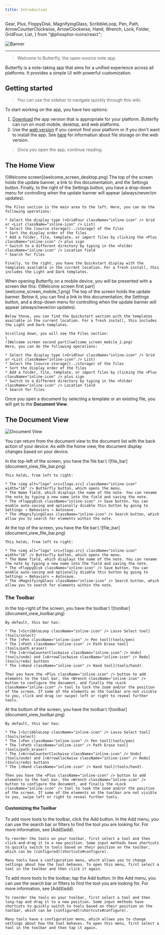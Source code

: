 ```yaml
---
title: Introduction
---
```


  Gear,
  Plus,
  FloppyDisk,
  MagnifyingGlass,
  ScribbleLoop,
  Pen,
  Path,
  ArrowCounterClockwise,
  ArrowClockwise,
  Hand,
  Wrench,
  Lock,
  Folder,
  GridFour,
  List,
} from "@phosphor-icons/react";

![Banner](/img/banner.png)

---

> Welcome to Butterfly, the open-source note app.

Butterfly is a note-taking app that aims for a unified experience across all platforms. It provides a simple UI with powerful customization.

## Getting started

> You can use the sidebar to navigate quickly through this wiki.

To start working on the app, you have two options:

1. [Download](/downloads) the app version that is appropriate for your platform. Butterfly can run on most mobile, desktop, and web platforms.
2. Use the [web version](https://web.butterfly.linwood.dev) if you cannot find your platform or if you don't want to install the app. See [here](storage#web) for information about file storage on the web version.

> Once you open the app, continue reading.

## The Home View

<Tabs syncKey="platform">
  <TabItem label="שולחן עבודה">
    ![Welcome screen](welcome_screen_desktop.png)
    The top of the screen holds the update banner, a link to this documentation, and the <Gear className="inline-icon" /> Settings button. Finally, to the right of the <Gear className="inline-icon" /> Settings button, you have a drop-down menu for controlling when the update banner will appear (always/never/on updates).

    The Files section is the main area to the left. Here, you can do the following operations:

    * Select the display type (<GridFour className="inline-icon" /> Grid or <List className="inline-icon" /> List)
    * Select the [source storage](../storage) of the files
    * Sort the display order of the files
    * Add a folder, file, template, or import files by clicking the <Plus className="inline-icon" /> plus sign
    * Switch to a different directory by typing in the <Folder className="inline-icon" /> Location field
    * Search for files

    Finally, to the right, you have the Quickstart display with the templates available in the current location. For a fresh install, this includes the Light and Dark templates.
  </TabItem>

  <TabItem label="נייד">
    When opening Butterfly on a mobile device, you will be presented with a screen like this:
    ![Welcome screen first part](welcome_screen_mobile_1.png)
    The top of the screen holds the update banner. Below it, you can find a link to this documentation, the <Gear className="inline-icon" /> Settings button, and a drop-down menu for controlling when the update banner will appear (always/never/on updates).

    Below those, you can find the Quickstart section with the templates available in the current location. For a fresh install, this includes the Light and Dark templates.

    Scrolling down, you will see the Files section:
    \
    ![Welcome screen second part](welcome_screen_mobile_2.png)
    Here, you can do the following operations:

    * Select the display type (<GridFour className="inline-icon" /> Grid or <List className="inline-icon" /> List)
    * Select the [source storage](../storage) of the files
    * Sort the display order of the files
    * Add a folder, file, template, or import files by clicking the <Plus className="inline-icon" /> plus sign
    * Switch to a different directory by typing in the <Folder className="inline-icon" /> Location field
    * Search for files
  </TabItem>
</Tabs>

Once you open a document by selecting a template or an existing file, you will get to the **Document View**.

## The Document View

![Document View](@assets/img/main.png)

You can return from the document view to the document list with the back action of your device. As with the home view, the document display changes based on your device.

<Tabs syncKey="platform">
  <TabItem label="שולחן עבודה">
    In the top-left of the screen, you have the file bar:\
    ![file_bar](document_view_file_bar.png)

    This holds, from left to right:

    * The <img alt="logo" src={logo.src} className="inline-icon" width="16" /> Butterfly button, which opens the menu.
    * The Name field, which displays the name of the note. You can rename the note by typing a new name into the field and saving the note.
    * The <FloppyDisk className="inline-icon" /> Save button. You can enable auto-saving and optionally disable this button by going to Settings → Behaviors → Autosave.
    * The <MagnifyingGlass className="inline-icon" /> Search button, which allow you to search for elements within the note.
  </TabItem>

  <TabItem label="נייד">
    At the top of the screen, you have the file bar:\
    ![file_bar](document_view_file_bar.png)

    This holds, from left to right:

    * The <img alt="logo" src={logo.src} className="inline-icon" width="16" /> Butterfly button, which opens the menu.
    * The Name field, which displays the name of the note. You can rename the note by typing a new name into the field and saving the note.
    * The <FloppyDisk className="inline-icon" /> Save button. You can enable auto-saving and optionally disable this button by going to Settings → Behaviors → Autosave.
    * The <MagnifyingGlass className="inline-icon" /> Search button, which allow you to search for elements within the note.
  </TabItem>
</Tabs>

### The Toolbar

<Tabs syncKey="platform">
  <TabItem label="שולחן עבודה">
    In the top-right of the screen, you have the toolbar:\
    ![toolbar](document_view_toolbar.png)

    By default, this bar has:

    * The [<ScribbleLoop className="inline-icon" /> Lasso Select tool](tools/select)
    * The [<Pen className="inline-icon" /> Pen tool](tools/pen)
    * The [<Path className="inline-icon" /> Path Erase tool](tools/path_eraser)
    * The [<ArrowCounterClockwise className="inline-icon" /> Undo](tools/undo) and [<ArrowClockwise className="inline-icon" /> Redo](tools/redo) buttons
    * The [<Hand className="inline-icon" /> Hand tool](tools/hand).

    Then you have the <Plus className="inline-icon" /> button to add elements to the tool bar, the <Wrench className="inline-icon" /> button to configure the document, and finally the <Lock className="inline-icon" /> tool to lock the zoom and/or the position of the screen. If some of the elements on the toolbar are not visible to you, click and drag (or swipe) left or right to reveal further tools.
  </TabItem>

  <TabItem label="נייד">
    At the bottom of the screen, you have the toolbar:\
    ![toolbar](document_view_toolbar.png)

    By default, this bar has:

    * The [<ScribbleLoop className="inline-icon" /> Lasso Select tool](tools/select)
    * The [<Pen className="inline-icon" /> Pen tool](tools/pen)
    * The [<Path className="inline-icon" /> Path Erase tool](tools/path_eraser)
    * The [<ArrowCounterClockwise className="inline-icon" /> Undo](tools/undo) and [<ArrowClockwise className="inline-icon" /> Redo](tools/redo) buttons
    * The [<Hand className="inline-icon" /> Hand tool](tools/hand).

    Then you have the <Plus className="inline-icon" /> button to add elements to the tool bar, the <Wrench className="inline-icon" /> button to configure the document, and finally the <Lock className="inline-icon" /> tool to look the zoom and/or the position of the screen. If some of the elements on the toolbar are not visible to you, swipe left or right to reveal further tools.
  </TabItem>
</Tabs>

#### Customizing the Toolbar

<Tabs syncKey="platform">
  <TabItem label="שולחן עבודה">
    To add more tools to the toolbar, click the <Plus className="inline-icon" /> Add button. In the Add menu, you can use the search bar or filters to find the tool you are looking for. For more information, see [Add](add).

    To reorder the tools on your toolbar, first select a tool and then click-and-drag it to a new position. Some input methods have shortcuts to quickly switch to tools based on their position on the toolbar, which can be [configured](shortcuts#configure).

    Many tools have a configuration menu, which allows you to change settings about how the tool behaves. To open this menu, first select a tool in the toolbar and then click it again.
  </TabItem>

  <TabItem label="נייד">
    To add more tools to the toolbar, tap the <Plus className="inline-icon" /> Add button. In the Add menu, you can use the search bar or filters to find the tool you are looking for. For more information, see [Add](add).

    To reorder the tools on your toolbar, first select a tool and then long-tap and drag it to a new position. Some input methods have shortcuts to quickly switch to tools based on their position on the toolbar, which can be [configured](shortcuts#configure).

    Many tools have a configuration menu, which allows you to change settings about how the tool behaves. To open this menu, first select a tool in the toolbar and then tap it again.
  </TabItem>
</Tabs>
